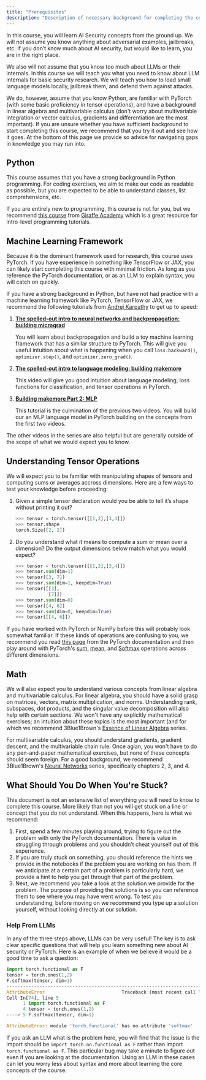 ```yaml
---
title: "Prerequisites"
description: "Description of necessary background for completing the course"
---
```


In this course, you will learn AI Security concepts from the ground up. We will not assume you know anything about adversarial examples, jailbreaks, etc. If you don’t know much about AI security, but would like to learn, you are in the right place.

We also will not assume that you know too much about LLMs or their internals. In this course we will teach you what you need to know about LLM internals for basic security research. We will teach you how to load small language models locally, jailbreak them, and defend them against attacks.

We do, however, assume that you know Python, are familiar with PyTorch (with some basic proficiency in tensor operations), and have a background in linear algebra and multivariable calculus (don't worry about multivariable integration or vector calculus, gradients and differentiation are the most important). If you are unsure whether you have sufficient background to start completing this course, we recommend that you try it out and see how it goes. At the bottom of this page we provide so advice for navigating gaps in knowledge you may run into.

## Python

This course assumes that you have a strong background in Python programming. For coding exercises, we aim to make our code as readable as possible, but you are expected to be able to understand classes, list comprehensions, etc.

If you are entirely new to programming, this course is not for you, but we recommend [this course](https://www.youtube.com/playlist?list=PLLAZ4kZ9dFpMMs5lskzBApYXn0bl7emsW) from [Giraffe Academy](https://www.youtube.com/@GiraffeAcademy) which is a great resource for intro-level programming tutorials.

## Machine Learning Framework

Because it is the dominant framework used for research, this course uses PyTorch. If you have experience in something like TensorFlow or JAX, you can likely start completing this course with minimal friction. As long as you reference the PyTorch documentation, or as an LLM to explain syntax, you will catch on quickly.

If you have a strong background in Python, but have not had practice with a machine learning framework like PyTorch, TensorFlow or JAX, we recommend the following tutorials from <a href="https://en.wikipedia.org/wiki/Andrej_Karpathy">Andrej Karpathy</a> to get up to speed:

1. <b>
     <a href="https://www.youtube.com/watch?v=VMj-3S1tku0">
       The spelled-out intro to neural networks and backpropagation: building micrograd
     </a>
   </b>

   You will learn about backpropagation and build a toy machine learning framework that has a similar structure to PyTorch. This will give you useful intuition about what is happening when you call `loss.backward()`, `optimizer.step()`, and `optimizer.zero_grad()`.

2. <b>
     <a href="https://www.youtube.com/watch?v=PaCmpygFfXo">
       The spelled-out intro to language modeling: building makemore
     </a>
   </b>

   This video will give you good intuition about language modeling, loss functions for classification, and tensor operations in PyTorch.

3. <b>
     <a href="https://www.youtube.com/watch?v=TCH_1BHY58I">Building makemore Part 2: MLP</a>
   </b>

   This tutorial is the culmination of the previous two videos. You will build our an MLP language model in PyTorch building on the concepts from the first two videos.

The other videos in the series are also helpful but are generally outside of the scope of what we would expect you to know.

## Understanding Tensor Operations

We will expect you to be familiar with manipulating shapes of tensors and computing sums or averages accross dimensions. Here are a few ways to test your knowledge before proceeding:

1. Given a simple tensor declaration would you be able to tell it’s shape without printing it out?

   ```python
   >>> tensor = torch.tensor([[1,2],[3,4]])
   >>> tensor.shape
   torch.Size([2, 2])
   ```

2. Do you understand what it means to compute a sum or mean over a dimension? Do the output dimensions below match what you would expect?

   ```python
   >>> tensor = torch.tensor([[1,2],[3,4]])
   >>> tensor.sum(dim=1)
   >>> tensor([3, 7])
   >>> tensor.sum(dim=1, keepdim=True)
   >>> tensor([[3],
               [7]])
   >>> tensor.sum(dim=0)
   >>> tensor([4, 6])
   >>> tensor.sum(dim=0, keepdim=True)
   >>> tensor([[4, 6]])
   ```

If you have worked with PyTorch or NumPy before this will probably look somewhat familiar. If these kinds of operations are confusing to you, we recommend you read [this page](https://docs.pytorch.org/tutorials/beginner/introyt/tensors_deeper_tutorial.html) from the PyTorch documentation and then play around with PyTorch's [sum](https://docs.pytorch.org/docs/stable/generated/torch.Tensor.sum.html), [mean](https://docs.pytorch.org/docs/stable/generated/torch.Tensor.mean.html), and [Softmax](https://docs.pytorch.org/docs/stable/generated/torch.nn.functional.softmax.html) operations across different dimensions.

## Math

We will also expect you to understand various concepts from linear algebra and multivariable calculus. For linear algebra, you should have a solid grasp on matrices, vectors, matrix multiplication, and norms. Understanding rank, subspaces, dot products, and the singular value decomposition will also help with certain sections. We won't have any explicitly mathematical exercises; an intuition about these topics is the most important (and for which we recommend 3Blue1Brown's [Essence of Linear Algebra](https://www.youtube.com/playlist?list=PLZHQObOWTQDPD3MizzM2xVFitgF8hE_ab) series.

For multivariable calculus, you should understand gradients, gradient descent, and the multivariable chain rule. Once agian, you won't have to do any pen-and-paper mathematical exercises, but none of these concepts should seem foreign. For a good background, we recommend 3Blue1Brown's [Neural Networks](https://www.youtube.com/playlist?list=PLZHQObOWTQDNU6R1_67000Dx_ZCJB-3pi) series, specifically chapters 2, 3, and 4.

## What Should You Do When You're Stuck?

This document is not an extensive list of everything you will need to know to complete this course. More likely than not you will get stuck on a line or concept that you do not understand. When this happens, here is what we recommend:

1. First, spend a few minutes playing around, trying to figure out the problem with only the PyTorch documentation. There is value in struggling through problems and you shouldn’t cheat yourself out of this experience.
2. If you are truly stuck on something, you should reference the hints we provide in the notebooks if the problem you are working on has them. If we anticipate at a certain part of a problem is particularly hard, we provide a hint to help you get through that part of the problem.
3. Next, we recommend you take a look at the solution we provide for the problem. The purpose of providing the solutions is so you can reference them to see where you may have went wrong. To test you understanding, before moving on we recommend you type up a solution yourself, without looking directly at our solution.

### Help From LLMs

In any of the three steps above, LLMs can be very useful! The key is to ask clear specific questions that will help you learn something new about AI security or PyTorch. Here is an example of when we believe it would be a good time to ask a question:

```python
import torch.functional as F
tensor = torch.ones(1,2)
F.softmax(tensor, dim=1)
---------------------------------------------------------------------------
AttributeError                            Traceback (most recent call last)
Cell In[74], line 5
      1 import torch.functional as F
      4 tensor = torch.ones(1,2)
----> 5 F.softmax(tensor, dim=1)

AttributeError: module 'torch.functional' has no attribute 'softmax'
```

If you ask an LLM what is the problem here, you will find that the issue is the import should be `import torch.nn.functional as F` rather than import `torch.functional as F`. This particular bug may take a minute to figure out even if you are looking at the documentation. Using an LLM in these cases can let you worry less about syntax and more about learning the core concepts of the course.

<NextPageButton />
